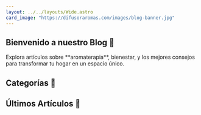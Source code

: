 ```yaml
---
layout: ../../layouts/Wide.astro
card_image: "https://difusoraromas.com/images/blog-banner.jpg"
---
```



<section class="bg-gradient-to-b from-green-100 via-white to-gray-100 dark:from-gray-900 dark:via-gray-800 dark:to-gray-700 py-20">
  <div class="max-w-screen-xl mx-auto px-6 lg:px-12 text-center">
    <h1 class="text-5xl font-extrabold text-gray-800 dark:text-gray-100 mb-6">
      Bienvenido a nuestro Blog 🌿
    </h1>
    <p class="text-lg text-gray-600 dark:text-gray-300 max-w-2xl mx-auto">
      Explora artículos sobre **aromaterapia**, bienestar, y los mejores
      consejos para transformar tu hogar en un espacio único.
    </p>
  </div>
</section>

<section class="py-16 bg-gray-50 dark:bg-gray-900">
  <div class="max-w-screen-xl mx-auto px-6 lg:px-12">
    <h2 class="text-4xl font-bold text-gray-800 dark:text-gray-100 mb-10">
      Categorías 🌸
    </h2>
    <Categories />
  </div>
</section>

<section class="py-16 bg-white dark:bg-gray-800">
  <div class="max-w-screen-xl mx-auto px-6 lg:px-12">
    <h2 class="text-4xl font-bold text-gray-800 dark:text-gray-100 mb-10">
      Últimos Artículos 📝
    </h2>
    <BlogPostGrid />
  </div>
</section>
